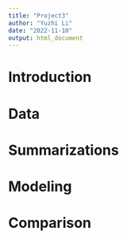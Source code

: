 ```yaml
---
title: "Project3"
author: "Yuzhi Li"
date: "2022-11-10"
output: html_document
---
```


# **Introduction**

# **Data**

# **Summarizations**

# **Modeling**

# **Comparison**